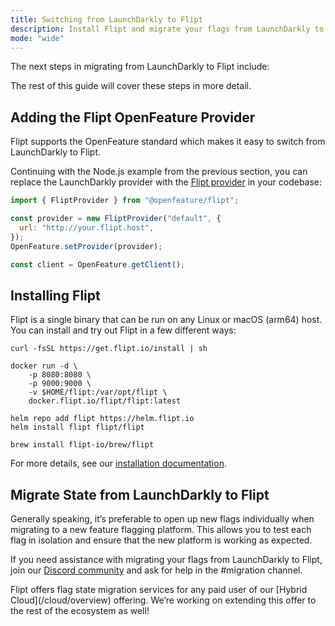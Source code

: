 ```yaml
---
title: Switching from LaunchDarkly to Flipt
description: Install Flipt and migrate your flags from LaunchDarkly to Flipt
mode: "wide"
---
```


The next steps in migrating from LaunchDarkly to Flipt include:

<Steps>
  <Step title="Adding the Flipt OpenFeature Provider" />
  <Step title="Installing Flipt" />
  <Step title="Migrate State from LaunchDarkly to Flipt" />
</Steps>

The rest of this guide will cover these steps in more detail.

## Adding the Flipt OpenFeature Provider

Flipt supports the OpenFeature standard which makes it easy to switch from LaunchDarkly to Flipt.

Continuing with the Node.js example from the previous section, you can replace the LaunchDarkly provider with the [Flipt provider](https://github.com/open-feature/js-sdk-contrib/tree/main/libs/providers/flipt) in your codebase:

```javascript
import { FliptProvider } from "@openfeature/flipt";

const provider = new FliptProvider("default", {
  url: "http://your.flipt.host",
});
OpenFeature.setProvider(provider);

const client = OpenFeature.getClient();
```

## Installing Flipt

Flipt is a single binary that can be run on any Linux or macOS (arm64) host. You can install and try out Flipt in a few different ways:

<CodeGroup>

```console Binary
curl -fsSL https://get.flipt.io/install | sh
```

```console Docker
docker run -d \
    -p 8080:8080 \
    -p 9000:9000 \
    -v $HOME/flipt:/var/opt/flipt \
    docker.flipt.io/flipt/flipt:latest
```

```console Kubernetes/Helm
helm repo add flipt https://helm.flipt.io
helm install flipt flipt/flipt
```

```console Homebrew
brew install flipt-io/brew/flipt
```

</CodeGroup>

For more details, see our [installation documentation](/self-hosted/overview).

## Migrate State from LaunchDarkly to Flipt

Generally speaking, it’s preferable to open up new flags individually when migrating to a new feature flagging platform. This allows you to test each flag in isolation and ensure that the new platform is working as expected.

If you need assistance with migrating your flags from LaunchDarkly to Flipt, join our [Discord community](https://flipt.io/discord) and ask for help in the #migration channel.

<Note>
  Flipt offers flag state migration services for any paid user of our [Hybrid
  Cloud](/cloud/overview) offering. We’re working on extending this offer to the
  rest of the ecosystem as well!
</Note>
